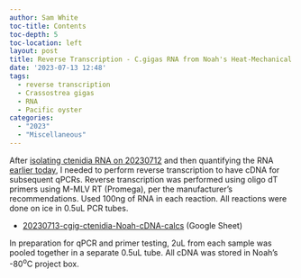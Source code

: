 ```yaml
---
author: Sam White
toc-title: Contents
toc-depth: 5
toc-location: left
layout: post
title: Reverse Transcription - C.gigas RNA from Noah's Heat-Mechanical Stress Project
date: '2023-07-13 12:48'
tags: 
  - reverse transcription
  - Crassostrea gigas
  - RNA
  - Pacific oyster
categories: 
  - "2023"
  - "Miscellaneous"
---
```

After [isolating ctenidia RNA on 20230712](https://robertslab.github.io/sams-notebook/posts/2023/2023-07-12-RNA-Isolation-C.gigas-Ctenidia-from-Noah's-Heat-Mechanical-Stress-Project/) and then quantifying the RNA [earlier today](https://robertslab.github.io/sams-notebook/2023/07/13/RNA-Quantification-C.gigas-RNA-from-Noah's-Heat-Mechanical-Stress-Project/), I needed to perform reverse transcription to have cDNA for subsequent qPCRs. Reverse transcription was performed using oligo dT primers using M-MLV RT (Promega), per the manufacturer's recommendations. Used 100ng of RNA in each reaction. All reactions were done on ice in 0.5uL PCR tubes.

- [20230713-cgig-ctenidia-Noah-cDNA-calcs](https://docs.google.com/spreadsheets/d/1tVS6JLsSJlU-NCJvhhyeHfpW4eTchfSgX-mlOEnHda4/edit?usp=sharing) (Google Sheet)

In preparation for qPCR and primer testing, 2uL from each sample was pooled together in a separate 0.5uL tube. All cDNA was stored in Noah's -80<sup>o</sup>C project box.

